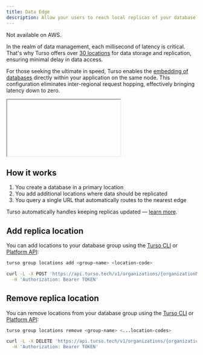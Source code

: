 ```yaml
---
title: Data Edge
description: Allow your users to reach local replicas of your database, wherever they are.
---
```


<Info>Not available on AWS.</Info>

In the realm of data management, each millisecond of latency is critical. That's why Turso offers over [30 locations](/cloud-providers#locations) for data storage and replication, ensuring minimal delay in data access.

For those seeking the ultimate in speed, Turso enables the [embedding of databases](/features/embedded-replicas) directly within your application on the same node. This configuration eliminates inter-regional request hopping, effectively bringing latency down to zero.

<iframe

src="https://www.youtube.com/embed/DyO4OP5v0IM"
title="YouTube video player"
frameBorder="0"
allow="accelerometer; autoplay; clipboard-write; encrypted-media; gyroscope; picture-in-picture"
allowFullScreen
className="w-full aspect-video"

> </iframe>

## How it works

1. You create a database in a primary location
2. You add additional locations where data should be replicated
3. You query a single URL that automatically routes to the nearest edge

<Info>

Turso automatically handles keeping replicas updated &mdash; [learn more](/data-and-connections).

</Info>

## Add replica location

You can add locations to your database group using the [Turso CLI](/cli/group/locations/add) or [Platform API](/api-reference/groups/add-location):

<CodeGroup>

```bash CLI
turso group locations add <group-name> <location-code>
```

```bash Platform API
curl -L -X POST 'https://api.turso.tech/v1/organizations/{organizationName}/groups/{groupName}/locations/{location}' \
  -H 'Authorization: Bearer TOKEN'
```

</CodeGroup>

## Remove replica location

You can remove locations from your database group using the [Turso CLI](/cli/group/locations/remove) or [Platform API](/api-reference/groups/remove-location):

<CodeGroup>

```bash CLI
turso group locations remove <group-name> <...location-codes>
```

```bash Platform API
curl -L -X DELETE 'https://api.turso.tech/v1/organizations/{organizationName}/groups/{groupName}/locations/{location}' \
  -H 'Authorization: Bearer TOKEN'
```

</CodeGroup>

